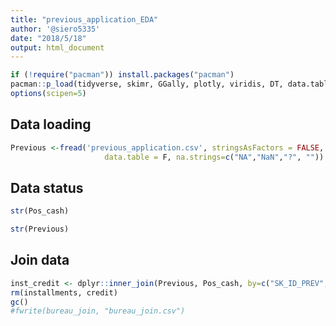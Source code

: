```yaml
---
title: "previous_application_EDA"
author: '@siero5335'
date: "2018/5/18"
output: html_document
---
```


```r
if (!require("pacman")) install.packages("pacman")
pacman::p_load(tidyverse, skimr, GGally, plotly, viridis, DT, data.table)
options(scipen=5)
```

## Data loading
```r
Previous <-fread('previous_application.csv', stringsAsFactors = FALSE, showProgress=F,
                     data.table = F, na.strings=c("NA","NaN","?", ""))
```

## Data status
```r
str(Pos_cash)
```

```r
str(Previous)
```

## Join data
```r
inst_credit <- dplyr::inner_join(Previous, Pos_cash, by=c("SK_ID_PREV", "SK_ID_CURR"))
rm(installments, credit)
gc()
#fwrite(bureau_join, "bureau_join.csv")
```




















